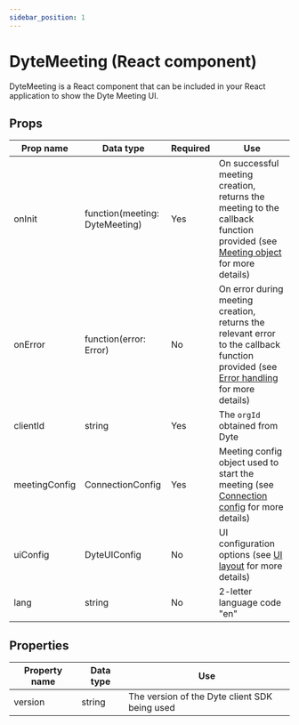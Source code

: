 ```yaml
---
sidebar_position: 1
---
```


# DyteMeeting (React component)

DyteMeeting is a React component that can be included in your React application to show the Dyte Meeting UI.

## Props

| Prop name     | Data type                      | Required | Use                                                                                                                                                       |
| ------------- | ------------------------------ | -------- | --------------------------------------------------------------------------------------------------------------------------------------------------------- |
| onInit        | function(meeting: DyteMeeting) | Yes      | On successful meeting creation, returns the meeting to the callback function provided (see [Meeting object](./meeting) for more details)                  |
| onError       | function(error: Error)         | No       | On error during meeting creation, returns the relevant error to the callback function provided (see [Error handling](./../usage#errors) for more details) |
| clientId      | string                         | Yes      | The `orgId` obtained from Dyte                                                                                                                            |
| meetingConfig | ConnectionConfig               | Yes      | Meeting config object used to start the meeting (see [Connection config](./connection-config) for more details)                                           |
| uiConfig      | DyteUIConfig                   | No       | UI configuration options (see [UI layout](./dyte-ui-config) for more details)                                                                             |
| lang          | string                         | No       | 2-letter language code "en" | "es" | "pt"                                                                                                                 |


## Properties

| Property name | Data type | Use                                           |
| ------------- | --------- | --------------------------------------------- |
| version       | string    | The version of the Dyte client SDK being used |
